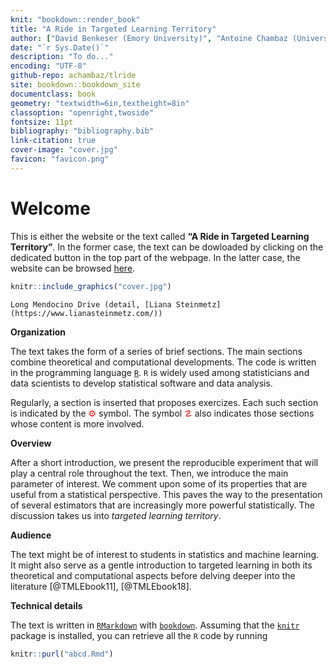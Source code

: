 ```yaml
---
knit: "bookdown::render_book"
title: "A Ride in Targeted Learning Territory"
author: ["David Benkeser (Emory University)", "Antoine Chambaz (Université Paris Descartes)"]
date: "`r Sys.Date()`"
description: "To do..."
encoding: "UTF-8"
github-repo: achambaz/tlride
site: bookdown::bookdown_site
documentclass: book
geometry: "textwidth=6in,textheight=8in"
classoption: "openright,twoside"
fontsize: 11pt
bibliography: "bibliography.bib"
link-citation: true
cover-image: "cover.jpg"
favicon: "favicon.png"
---
```



# Welcome {-} 

This is either the  website or the text called __"A  Ride in Targeted Learning
Territory"__. In the former case, the text can be dowloaded by clicking on the
dedicated button  in the  top part  of the  webpage. In  the latter  case, the
website can be browsed [here](http://www.tlride.edu "TLRIDE").


```r
knitr::include_graphics("cover.jpg")
```

```block
Long Mendocino Drive (detail, [Liana Steinmetz](https://www.lianasteinmetz.com/))
```

__Organization__ 

The text  takes the  form of  a series  of brief  sections. The  main sections
combine theoretical and computational developments. The code is written in the
programming  language [`R`](https://www.r-project.org).   `R`  is widely  used
among statisticians  and data scientists  to develop statistical  software and
data analysis.

Regularly, a section  is inserted that proposes exercizes.   Each such section
is indicated by the  <span style="color:red">&#9881;</span> \gear symbol.  The
symbol  <span  style="color:red">&#9761;</span> \stixdanger{}  also  indicates
those sections whose content is more involved.

__Overview__

After a short introduction, we present the reproducible experiment that will
play a central role throughout the text. Then, we introduce the main parameter
of interest.  We  comment upon some of  its properties that are  useful from a
statistical perspective.  This paves  the way to  the presentation  of several
estimators that  are increasingly more powerful  statistically. The discussion
takes us into *targeted learning territory*.


__Audience__

The  text  might  be  of  interest  to  students  in  statistics  and  machine
learning. It might also serve as a gentle introduction to targeted learning in
both its theoretical and computational  aspects before delving deeper into the
literature [@TMLEbook11], [@TMLEbook18].

__Technical details__

The   text   is    written   in   [`RMarkdown`](https://rmarkdown.rstudio.com)
with         [`bookdown`](https://bookdown.org).         Assuming         that
the  [`knitr`](https://yihui.name/knitr/)   package  is  installed,   you  can
retrieve all the `R` code by running

```r
knitr::purl("abcd.Rmd")
```

<!--It is automatically rebuilt from
[source](https://github.com/achambaz/tlride)                                by
[travis](http://travis-ci.org/).-->

